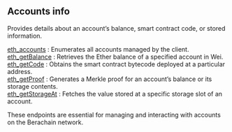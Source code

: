 
## Accounts info

Provides details about an account’s balance, smart contract code, or stored information.

[eth_accounts](/bartio-api/accountinfo/eth_accounts) :  Enumerates all accounts managed by the client. \
[eth_getBalance](/bartio-api/accountinfo/eth_getBalance) : Retrieves the Ether balance of a specified account in Wei. \
[eth_getCode](/bartio-api/accountinfo/eth_getCode) :  Obtains the smart contract bytecode deployed at a particular address. \
[eth_getProof](/bartio-api/accountinfo/eth_getProof) : Generates a Merkle proof for an account’s balance or its storage contents. \
[eth_getStorageAt](/bartio-api/accountinfo/eth_getStorageAt) : Fetches the value stored at a specific storage slot of an account.

These endpoints are essential for managing and interacting with accounts on the Berachain network.

<Space h={16} />
<GetStarted />